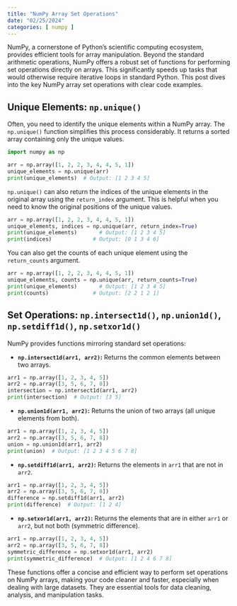 ```yaml
---
title: "NumPy Array Set Operations"
date: "02/25/2024"
categories: [ numpy ]
---
```



NumPy, a cornerstone of Python's scientific computing ecosystem, provides efficient tools for array manipulation.  Beyond the standard arithmetic operations, NumPy offers a robust set of functions for performing set operations directly on arrays. This significantly speeds up tasks that would otherwise require iterative loops in standard Python.  This post dives into the key NumPy array set operations with clear code examples.

## Unique Elements: `np.unique()`

Often, you need to identify the unique elements within a NumPy array.  The `np.unique()` function simplifies this process considerably.  It returns a sorted array containing only the unique values.

```python
import numpy as np

arr = np.array([1, 2, 2, 3, 4, 4, 5, 1])
unique_elements = np.unique(arr)
print(unique_elements)  # Output: [1 2 3 4 5]
```

`np.unique()` can also return the indices of the unique elements in the original array using the `return_index` argument. This is helpful when you need to know the original positions of the unique values.

```python
arr = np.array([1, 2, 2, 3, 4, 4, 5, 1])
unique_elements, indices = np.unique(arr, return_index=True)
print(unique_elements)       # Output: [1 2 3 4 5]
print(indices)             # Output: [0 1 3 4 6]
```

You can also get the counts of each unique element using the `return_counts` argument.

```python
arr = np.array([1, 2, 2, 3, 4, 4, 5, 1])
unique_elements, counts = np.unique(arr, return_counts=True)
print(unique_elements)       # Output: [1 2 3 4 5]
print(counts)              # Output: [2 2 1 2 1]
```


## Set Operations: `np.intersect1d()`, `np.union1d()`, `np.setdiff1d()`, `np.setxor1d()`

NumPy provides functions mirroring standard set operations:

* **`np.intersect1d(arr1, arr2)`:** Returns the common elements between two arrays.

```python
arr1 = np.array([1, 2, 3, 4, 5])
arr2 = np.array([3, 5, 6, 7, 8])
intersection = np.intersect1d(arr1, arr2)
print(intersection)  # Output: [3 5]
```

* **`np.union1d(arr1, arr2)`:** Returns the union of two arrays (all unique elements from both).

```python
arr1 = np.array([1, 2, 3, 4, 5])
arr2 = np.array([3, 5, 6, 7, 8])
union = np.union1d(arr1, arr2)
print(union)  # Output: [1 2 3 4 5 6 7 8]
```

* **`np.setdiff1d(arr1, arr2)`:** Returns the elements in `arr1` that are not in `arr2`.

```python
arr1 = np.array([1, 2, 3, 4, 5])
arr2 = np.array([3, 5, 6, 7, 8])
difference = np.setdiff1d(arr1, arr2)
print(difference)  # Output: [1 2 4]
```

* **`np.setxor1d(arr1, arr2)`:** Returns the elements that are in either `arr1` or `arr2`, but not both (symmetric difference).

```python
arr1 = np.array([1, 2, 3, 4, 5])
arr2 = np.array([3, 5, 6, 7, 8])
symmetric_difference = np.setxor1d(arr1, arr2)
print(symmetric_difference)  # Output: [1 2 4 6 7 8]
```

These functions offer a concise and efficient way to perform set operations on NumPy arrays, making your code cleaner and faster, especially when dealing with large datasets.  They are essential tools for data cleaning, analysis, and manipulation tasks.

